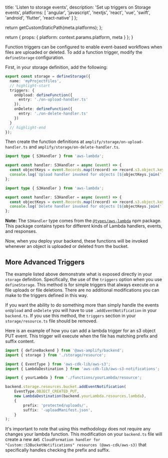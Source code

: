 
  title: 'Listen to storage events',
  description: 'Set up triggers on Storage events',
  platforms: [
    'angular',
    'javascript',
    'nextjs',
    'react',
    'vue',
    'swift',
    'android',
    'flutter',
    'react-native'
  ]
};

  return getCustomStaticPath(meta.platforms);
};

  return {
    props: {
      platform: context.params.platform,
      meta
    }
  };
}

Function triggers can be configured to enable event-based workflows when files are uploaded or deleted. To add a function trigger, modify the `defineStorage` configuration.

First, in your storage definition, add the following:

```ts title="amplify/storage/resource.ts"
export const storage = defineStorage({
  name: 'myProjectFiles',
  // highlight-start
  triggers: {
    onUpload: defineFunction({
      entry: './on-upload-handler.ts'
    }),
    onDelete: defineFunction({
      entry: './on-delete-handler.ts'
    })
  }
  // highlight-end
});
```

Then create the function definitions at `amplify/storage/on-upload-handler.ts` and `amplify/storage/on-delete-handler.ts`.

```ts title="amplify/storage/on-upload-handler.ts"
import type { S3Handler } from 'aws-lambda';

export const handler: S3Handler = async (event) => {
  const objectKeys = event.Records.map((record) => record.s3.object.key);
  console.log(`Upload handler invoked for objects [${objectKeys.join(', ')}]`);
};
```

```ts title="amplify/storage/on-delete-handler.ts"
import type { S3Handler } from 'aws-lambda';

export const handler: S3Handler = async (event) => {
  const objectKeys = event.Records.map((record) => record.s3.object.key);
  console.log(`Delete handler invoked for objects [${objectKeys.join(', ')}]`);
};
```

<Callout info>

**Note:** The `S3Handler` type comes from the [`@types/aws-lambda`](https://www.npmjs.com/package/@types/aws-lambda) npm package. This package contains types for different kinds of Lambda handlers, events, and responses.

</Callout>

Now, when you deploy your backend, these functions will be invoked whenever an object is uploaded or deleted from the bucket.

## More Advanced Triggers

The example listed above demonstrate what is exposed directly in your `storage` definition. Specifically, the use of the `triggers` option when you use `defineStorage`. This method is for simple triggers that always execute on a file uploads or file deletions. There are no additional modifications you can make to the triggers defined in this way.

If you want the ability to do something more than simply handle the events `onUpload` and `onDelete` you will have to use `.addEventNotification` in your `backend.ts`. If you use this method, the `triggers` section in your `storage/resource.ts` file should be removed.

Here is an example of how you can add a lambda trigger for an s3 object PUT event. This trigger will execute when the file has matching prefix and suffix content.

```ts title="amplify/backend.ts"
import { defineBackend } from '@aws-amplify/backend';
import { storage } from './storage/resource';

import { EventType } from 'aws-cdk-lib/aws-s3';
import { LambdaDestination } from 'aws-cdk-lib/aws-s3-notifications';

import { yourLambda } from './functions/yourLambda/resource';

backend.storage.resources.bucket.addEventNotification(
	EventType.OBJECT_CREATED_PUT,
	new LambdaDestination(backend.yourLambda.resources.lambda),
	{
		prefix: 'protected/uploads/',
		suffix: '-uploadManifest.json',
	}
);
```

It's important to note that using this methodology does not require any changes your lambda function. This modification on your `backend.ts` file will create a new `AWS CloudFormation handler for "Custom::S3BucketNotifications" resources (@aws-cdk/aws-s3)` that specifically handles checking the prefix and suffix.
